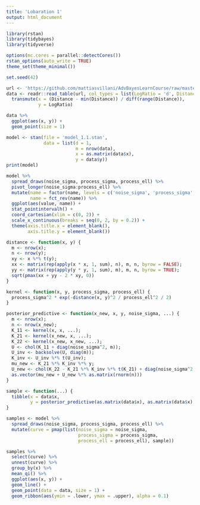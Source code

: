 ```yaml
---
title: 'Lobaration 1'
output: html_document
---
```


```r
library(rstan)
library(tidybayes)
library(tidyverse)

options(mc.cores = parallel::detectCores())
rstan_options(auto_write = TRUE)
theme_set(theme_minimal())

set.seed(42)
```

```r
url <- 'https://github.com/mattiasvillani/AdvBayesLearnCourse/raw/master/Labs/LidarData.dat'
data <- readr::read_table(url, col_types = list(LogRatio = 'd', Distance = 'd')) %>%
  transmute(x = (Distance - min(Distance)) / diff(range(Distance)),
            y = LogRatio)
```

```r
data %>%
  ggplot(aes(x, y)) +
  geom_point(size = 1)
```


```r
model <- stan(file = 'model_1.1.stan',
              data = list(d = 1,
                          m = nrow(data),
                          x = as.matrix(data$x),
                          y = data$y))
print(model)
```

```r
model %>%
  spread_draws(noise_sigma, process_sigma, process_ell) %>%
  pivot_longer(noise_sigma:process_ell) %>%
  mutate(name = factor(name, levels = c('noise_sigma', 'process_sigma', 'process_ell')),
         name = fct_rev(name)) %>%
  ggplot(aes(value, name)) +
  stat_pointintervalh() +
  coord_cartesian(xlim = c(0, 2)) +
  scale_x_continuous(breaks = seq(0, 2, by = 0.2)) +
  theme(axis.title.x = element_blank(),
        axis.title.y = element_blank())
```

```r
distance <- function(x, y) {
  m <- nrow(x);
  n <- nrow(y);
  xy <- x %*% t(y);
  xx <- matrix(rep(apply(x * x, 1, sum), n), m, n, byrow = FALSE);
  yy <- matrix(rep(apply(y * y, 1, sum), m), m, n, byrow = TRUE);
  sqrt(pmax(xx + yy - 2 * xy, 0))
}

kernel <- function(x, y, process_sigma, process_ell) {
  process_sigma^2 * exp(-distance(x, y)^2 / process_ell^2 / 2)
}

posterior_predictive <- function(x_new, x, y, noise_sigma, ...) {
  m <- nrow(x);
  n <- nrow(x_new);
  K_11 <- kernel(x, x, ...);
  K_21 <- kernel(x_new, x, ...);
  K_22 <- kernel(x_new, x_new, ...);
  U <- chol(K_11 + diag(noise_sigma^2, m));
  U_inv <- backsolve(U, diag(m));
  K_inv <- U_inv %*% t(U_inv); 
  mu_new <- K_21 %*% K_inv %*% y;
  U_new <- chol(K_22 - K_21 %*% K_inv %*% t(K_21) + diag(noise_sigma^2, n));
  as.vector(mu_new + U_new %*% as.matrix(rnorm(n)))
}
```

```r
sample <- function(...) {
  tibble(x = data$x,
         y = posterior_predictive(as.matrix(data$x), as.matrix(data$x), data$y, ...))
}

samples <- model %>%
  spread_draws(noise_sigma, process_sigma, process_ell) %>%
  mutate(curve = pmap(list(noise_sigma = noise_sigma,
                           process_sigma = process_sigma,
                           process_ell = process_ell), sample))
```

```r
samples %>%
  select(curve) %>%
  unnest(curve) %>%
  group_by(x) %>%
  mean_qi() %>%
  ggplot(aes(x, y)) +
  geom_line() +
  geom_point(data = data, size = 1) +
  geom_ribbon(aes(ymin = .lower, ymax = .upper), alpha = 0.1)
```